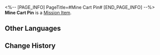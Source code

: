 <%-- [PAGE_INFO]
PageTitle=#Mine Cart Pin#
[END_PAGE_INFO] --%>
{{Item Infobox
|id          = 140033
|image       = Item Mine Cart Pin.png{{subst:void|<!--$UPLOAD:<<SpriteOutput/ItemFigures/140033.png>-<Item Mine Cart Pin.png>-<Item Icons>>-->}}
|type        = Mission Item
|invCategory = Missions
|rarity      = 3
|effect      = 
|description = A part used to connect the body and chassis of a mine cart.
}}
{{Description|''"It is this small part that supports the entire structural integrity of the mine cart."''}}
'''Mine Cart Pin''' is a [[Mission Item]].

==Other Languages==
{{Other Languages
|en   = Mine Cart Pin
|zhs  = 矿车销子
|zht  = 礦車栓
|ja   = 鉱車のプラグ
|ko   = 광차 고정핀
|es   = Perno de carro minero
|fr   = Broche de chariot de mine
|ru   = Штифт вагонетки
|th   = หมุดรถขนแร่
|vi   = Then Cài Xe Khoáng
|de   = Minenwagen-Stift
|id   = Pasak Kereta Tambang
|pt   = Pino de Carrinho de Mineração
}}

==Change History==
{{Change History|1.0}}